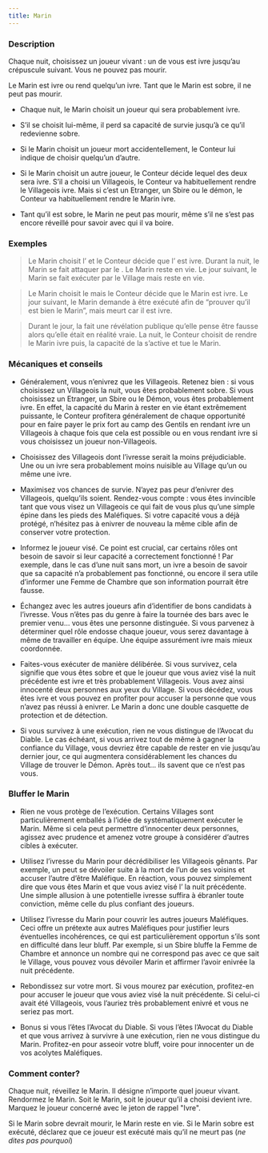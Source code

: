 ```yaml
---
title: Marin
---
```



<Role MARIN header />

### Description

Chaque nuit, choisissez un joueur vivant : un de vous est ivre jusqu’au crépuscule suivant. Vous ne pouvez pas mourir.

Le Marin est ivre ou rend quelqu’un ivre. Tant que le Marin est sobre, il ne peut pas mourir.

-   Chaque nuit, le Marin choisit un joueur qui sera probablement ivre.

-   S’il se choisit lui-même, il perd sa capacité de survie jusqu’à ce qu’il redevienne sobre.

-   Si le Marin choisit un joueur mort accidentellement, le Conteur lui indique de choisir quelqu’un d’autre.

-   Si le Marin choisit un autre joueur, le Conteur décide lequel des deux sera ivre. S’il a choisi un Villageois, le Conteur va habituellement rendre le Villageois ivre. Mais si c’est un Etranger, un Sbire ou le démon, le Conteur va habituellement rendre le Marin ivre.

-   Tant qu’il est sobre, le Marin ne peut pas mourir, même s’il ne s’est pas encore réveillé pour savoir avec qui il va boire.

### Exemples

> Le Marin choisit l’<Role EXORCISTE /> et le Conteur décide que l’<Role EXORCISTE /> est ivre. Durant la nuit, le Marin se fait attaquer par le <Role SHABALOTH />. Le Marin reste en vie. Le jour suivant, le Marin se fait exécuter par le Village mais reste en vie.

> Le Marin choisit le <Role CONSPIRATEUR /> mais le Conteur décide que le Marin est ivre. Le jour suivant, le Marin demande à être exécuté afin de “prouver qu’il est bien le Marin”, mais meurt car il est ivre.

> Durant le jour, la <Role COMMERE /> fait une révélation publique qu’elle pense être fausse alors qu’elle était en réalité vraie. La nuit, le Conteur choisit de rendre le Marin ivre puis, la capacité de la <Role COMMERE /> s’active et tue le Marin.

### Mécaniques et conseils

- Généralement, vous n’enivrez que les Villageois. Retenez bien : si vous choisissez un Villageois la nuit, vous êtes probablement sobre. Si vous choisissez un Etranger, un Sbire ou le Démon, vous êtes probablement ivre. En effet, la capacité du Marin à rester en vie étant extrêmement puissante, le Conteur profitera généralement de chaque opportunité pour en faire payer le prix fort au camp des Gentils en rendant ivre un Villageois à chaque fois que cela est possible ou en vous rendant ivre si vous choisissez un joueur non-Villageois.

- Choisissez des Villageois dont l’ivresse serait la moins préjudiciable. Une <Role MAMIE /> ou un <Role FOU /> ivre sera probablement moins nuisible au Village qu’un <Role EXORCISTE /> ou même une <Role COURTISANE /> ivre.

- Maximisez vos chances de survie. N’ayez pas peur d’enivrer des Villageois, quelqu’ils soient. Rendez-vous compte : vous êtes invincible tant que vous visez un Villageois ce qui fait de vous plus qu’une simple épine dans les pieds des Maléfiques. Si votre capacité vous a déjà protégé, n’hésitez pas à enivrer de nouveau la même cible afin de conserver votre protection.

- Informez le joueur visé. Ce point est crucial, car certains rôles ont besoin de savoir si leur capacité a correctement fonctionné ! Par exemple, dans le cas d’une nuit sans mort, un <Role AUBERGISTE /> ivre a besoin de savoir que sa capacité n’a probablement pas fonctionné, ou encore il sera utile d’informer une Femme de Chambre que son information pourrait être fausse.

- Échangez avec les autres joueurs afin d’identifier de bons candidats à l’ivresse. Vous n’êtes pas du genre à faire la tournée des bars avec le premier venu… vous êtes une personne distinguée. Si vous parvenez à déterminer quel rôle endosse chaque joueur, vous serez davantage à même de travailler en équipe. Une équipe assurément ivre mais mieux coordonnée.

- Faites-vous exécuter de manière délibérée. Si vous survivez, cela signifie que vous êtes sobre et que le joueur que vous aviez visé la nuit précédente est ivre et très probablement Villageois. Vous avez ainsi innocenté deux personnes aux yeux du Village. Si vous décédez, vous êtes ivre et vous pouvez en profiter pour accuser la personne que vous n’avez pas réussi à enivrer. Le Marin a donc une double casquette de protection et de détection.

- Si vous survivez à une exécution, rien ne vous distingue de l’Avocat du Diable. Le cas échéant, si vous arrivez tout de même à gagner la confiance du Village, vous devriez être capable de rester en vie jusqu’au dernier jour, ce qui augmentera considérablement les chances du Village de trouver le Démon. Après tout… ils savent que ce n’est pas vous.

### Bluffer le Marin

- Rien ne vous protège de l’exécution. Certains Villages sont particulièrement emballés à l’idée de systématiquement exécuter le Marin. Même si cela peut permettre d’innocenter deux personnes, agissez avec prudence et amenez votre groupe à considérer d’autres cibles à exécuter.

- Utilisez l’ivresse du Marin pour décrédibiliser les Villageois gênants. Par exemple, un <Role HERBORISTE /> peut se dévoiler suite à la mort de l’un de ses voisins et accuser l’autre d’être Maléfique. En réaction, vous pouvez simplement dire que vous êtes Marin et que vous aviez visé l’<Role HERBORISTE /> la nuit précédente. Une simple allusion à une potentielle ivresse suffira à ébranler toute conviction, même celle du plus confiant des joueurs.

- Utilisez l’ivresse du Marin pour couvrir les autres joueurs Maléfiques. Ceci offre un prétexte aux autres Maléfiques pour justifier leurs éventuelles incohérences, ce qui est particulièrement opportun s’ils sont en difficulté dans leur bluff. Par exemple, si un Sbire bluffe la Femme de Chambre et annonce un nombre qui ne correspond pas avec ce que sait le Village, vous pouvez vous dévoiler Marin et affirmer l’avoir enivrée la nuit précédente.

- Rebondissez sur votre mort. Si vous mourez par exécution, profitez-en pour accuser le joueur que vous aviez visé la nuit précédente. Si celui-ci avait été Villageois, vous l’auriez très probablement enivré et vous ne seriez pas mort.

- Bonus si vous l’êtes l’Avocat du Diable. Si vous l’êtes l’Avocat du Diable et que vous arrivez à survivre à une exécution, rien ne vous distingue du Marin. Profitez-en pour asseoir votre bluff, voire pour innocenter un de vos acolytes Maléfiques.

### Comment conter?

Chaque nuit, réveillez le Marin. Il désigne n’importe quel joueur vivant. Rendormez le Marin. Soit le Marin, soit le joueur qu’il a choisi devient ivre. Marquez le joueur concerné avec le jeton de rappel "Ivre".

Si le Marin sobre devrait mourir, le Marin reste en vie. Si le Marin sobre est exécuté, déclarez que ce joueur est exécuté mais qu’il ne meurt pas (_ne dites pas pourquoi_)